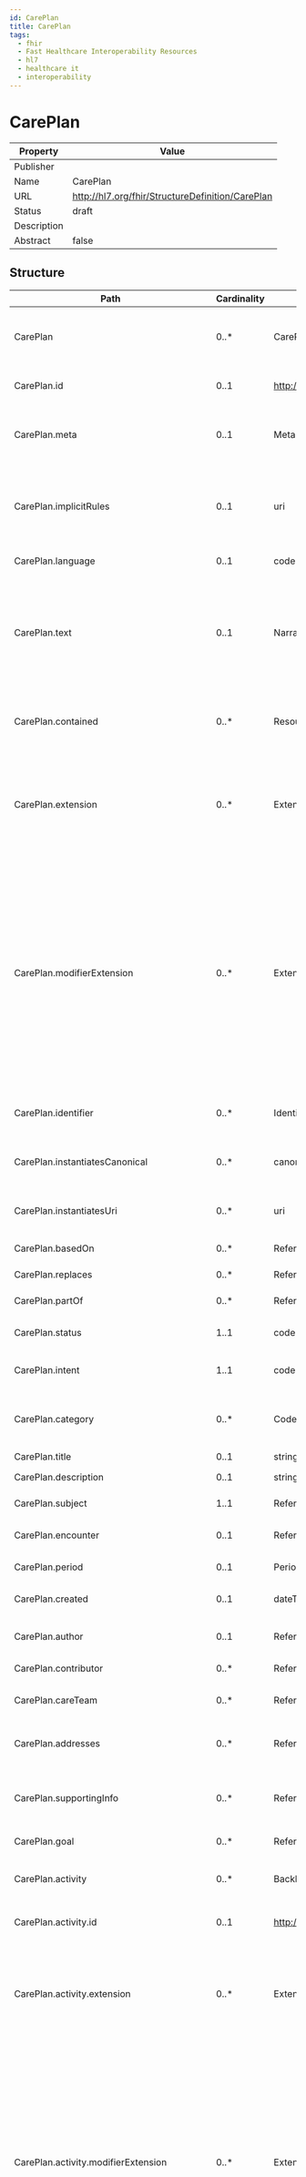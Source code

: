 ```yaml
---
id: CarePlan
title: CarePlan
tags:
  - fhir
  - Fast Healthcare Interoperability Resources
  - hl7
  - healthcare it
  - interoperability
---
```



# CarePlan


<head>
  <meta name="keywords" content="fhir, hl7, interoperability, healthcare" />
  <script type="application/ld+json">
    {JSON.stringify({
      '@context': 'https://schema.org/',
      '@type': 'Organization',
      name: 'IGUHealth',
      url: 'https://iguhealth.app',
      logo: 'https://iguhealth.app/img/logo.svg',
    })}
  </script>
</head>


|Property|Value|
|---|---|
|Publisher||
|Name|CarePlan|
|URL|http://hl7.org/fhir/StructureDefinition/CarePlan|
|Status|draft|
|Description||
|Abstract|false|

   ## Structure

   | Path | Cardinality | Type | Description
  | ---- | ----------- | ---- | -------  
 | CarePlan | 0..* | CarePlan | Describes the intention of how one or more practitioners intend to deliver care for a particular patient, group or community for a period of time, possibly limited to care for a specific condition or set of conditions. 
 | CarePlan.id | 0..1 | http://hl7.org/fhirpath/System.String | The logical id of the resource, as used in the URL for the resource. Once assigned, this value never changes. 
 | CarePlan.meta | 0..1 | Meta | The metadata about the resource. This is content that is maintained by the infrastructure. Changes to the content might not always be associated with version changes to the resource. 
 | CarePlan.implicitRules | 0..1 | uri | A reference to a set of rules that were followed when the resource was constructed, and which must be understood when processing the content. Often, this is a reference to an implementation guide that defines the special rules along with other profiles etc. 
 | CarePlan.language | 0..1 | code | The base language in which the resource is written. 
 | CarePlan.text | 0..1 | Narrative | A human-readable narrative that contains a summary of the resource and can be used to represent the content of the resource to a human. The narrative need not encode all the structured data, but is required to contain sufficient detail to make it "clinically safe" for a human to just read the narrative. Resource definitions may define what content should be represented in the narrative to ensure clinical safety. 
 | CarePlan.contained | 0..* | Resource | These resources do not have an independent existence apart from the resource that contains them - they cannot be identified independently, and nor can they have their own independent transaction scope. 
 | CarePlan.extension | 0..* | Extension | May be used to represent additional information that is not part of the basic definition of the resource. To make the use of extensions safe and manageable, there is a strict set of governance  applied to the definition and use of extensions. Though any implementer can define an extension, there is a set of requirements that SHALL be met as part of the definition of the extension. 
 | CarePlan.modifierExtension | 0..* | Extension | May be used to represent additional information that is not part of the basic definition of the resource and that modifies the understanding of the element that contains it and/or the understanding of the containing element's descendants. Usually modifier elements provide negation or qualification. To make the use of extensions safe and manageable, there is a strict set of governance applied to the definition and use of extensions. Though any implementer is allowed to define an extension, there is a set of requirements that SHALL be met as part of the definition of the extension. Applications processing a resource are required to check for modifier extensions.Modifier extensions SHALL NOT change the meaning of any elements on Resource or DomainResource (including cannot change the meaning of modifierExtension itself). 
 | CarePlan.identifier | 0..* | Identifier | Business identifiers assigned to this care plan by the performer or other systems which remain constant as the resource is updated and propagates from server to server. 
 | CarePlan.instantiatesCanonical | 0..* | canonical | The URL pointing to a FHIR-defined protocol, guideline, questionnaire or other definition that is adhered to in whole or in part by this CarePlan. 
 | CarePlan.instantiatesUri | 0..* | uri | The URL pointing to an externally maintained protocol, guideline, questionnaire or other definition that is adhered to in whole or in part by this CarePlan. 
 | CarePlan.basedOn | 0..* | Reference | A care plan that is fulfilled in whole or in part by this care plan. 
 | CarePlan.replaces | 0..* | Reference | Completed or terminated care plan whose function is taken by this new care plan. 
 | CarePlan.partOf | 0..* | Reference | A larger care plan of which this particular care plan is a component or step. 
 | CarePlan.status | 1..1 | code | Indicates whether the plan is currently being acted upon, represents future intentions or is now a historical record. 
 | CarePlan.intent | 1..1 | code | Indicates the level of authority/intentionality associated with the care plan and where the care plan fits into the workflow chain. 
 | CarePlan.category | 0..* | CodeableConcept | Identifies what "kind" of plan this is to support differentiation between multiple co-existing plans; e.g. "Home health", "psychiatric", "asthma", "disease management", "wellness plan", etc. 
 | CarePlan.title | 0..1 | string | Human-friendly name for the care plan. 
 | CarePlan.description | 0..1 | string | A description of the scope and nature of the plan. 
 | CarePlan.subject | 1..1 | Reference | Identifies the patient or group whose intended care is described by the plan. 
 | CarePlan.encounter | 0..1 | Reference | The Encounter during which this CarePlan was created or to which the creation of this record is tightly associated. 
 | CarePlan.period | 0..1 | Period | Indicates when the plan did (or is intended to) come into effect and end. 
 | CarePlan.created | 0..1 | dateTime | Represents when this particular CarePlan record was created in the system, which is often a system-generated date. 
 | CarePlan.author | 0..1 | Reference | When populated, the author is responsible for the care plan.  The care plan is attributed to the author. 
 | CarePlan.contributor | 0..* | Reference | Identifies the individual(s) or organization who provided the contents of the care plan. 
 | CarePlan.careTeam | 0..* | Reference | Identifies all people and organizations who are expected to be involved in the care envisioned by this plan. 
 | CarePlan.addresses | 0..* | Reference | Identifies the conditions/problems/concerns/diagnoses/etc. whose management and/or mitigation are handled by this plan. 
 | CarePlan.supportingInfo | 0..* | Reference | Identifies portions of the patient's record that specifically influenced the formation of the plan.  These might include comorbidities, recent procedures, limitations, recent assessments, etc. 
 | CarePlan.goal | 0..* | Reference | Describes the intended objective(s) of carrying out the care plan. 
 | CarePlan.activity | 0..* | BackboneElement | Identifies a planned action to occur as part of the plan.  For example, a medication to be used, lab tests to perform, self-monitoring, education, etc. 
 | CarePlan.activity.id | 0..1 | http://hl7.org/fhirpath/System.String | Unique id for the element within a resource (for internal references). This may be any string value that does not contain spaces. 
 | CarePlan.activity.extension | 0..* | Extension | May be used to represent additional information that is not part of the basic definition of the element. To make the use of extensions safe and manageable, there is a strict set of governance  applied to the definition and use of extensions. Though any implementer can define an extension, there is a set of requirements that SHALL be met as part of the definition of the extension. 
 | CarePlan.activity.modifierExtension | 0..* | Extension | May be used to represent additional information that is not part of the basic definition of the element and that modifies the understanding of the element in which it is contained and/or the understanding of the containing element's descendants. Usually modifier elements provide negation or qualification. To make the use of extensions safe and manageable, there is a strict set of governance applied to the definition and use of extensions. Though any implementer can define an extension, there is a set of requirements that SHALL be met as part of the definition of the extension. Applications processing a resource are required to check for modifier extensions.Modifier extensions SHALL NOT change the meaning of any elements on Resource or DomainResource (including cannot change the meaning of modifierExtension itself). 
 | CarePlan.activity.outcomeCodeableConcept | 0..* | CodeableConcept | Identifies the outcome at the point when the status of the activity is assessed.  For example, the outcome of an education activity could be patient understands (or not). 
 | CarePlan.activity.outcomeReference | 0..* | Reference | Details of the outcome or action resulting from the activity.  The reference to an "event" resource, such as Procedure or Encounter or Observation, is the result/outcome of the activity itself.  The activity can be conveyed using CarePlan.activity.detail OR using the CarePlan.activity.reference (a reference to a “request” resource). 
 | CarePlan.activity.progress | 0..* | Annotation | Notes about the adherence/status/progress of the activity. 
 | CarePlan.activity.reference | 0..1 | Reference | The details of the proposed activity represented in a specific resource. 
 | CarePlan.activity.detail | 0..1 | BackboneElement | A simple summary of a planned activity suitable for a general care plan system (e.g. form driven) that doesn't know about specific resources such as procedure etc. 
 | CarePlan.activity.detail.id | 0..1 | http://hl7.org/fhirpath/System.String | Unique id for the element within a resource (for internal references). This may be any string value that does not contain spaces. 
 | CarePlan.activity.detail.extension | 0..* | Extension | May be used to represent additional information that is not part of the basic definition of the element. To make the use of extensions safe and manageable, there is a strict set of governance  applied to the definition and use of extensions. Though any implementer can define an extension, there is a set of requirements that SHALL be met as part of the definition of the extension. 
 | CarePlan.activity.detail.modifierExtension | 0..* | Extension | May be used to represent additional information that is not part of the basic definition of the element and that modifies the understanding of the element in which it is contained and/or the understanding of the containing element's descendants. Usually modifier elements provide negation or qualification. To make the use of extensions safe and manageable, there is a strict set of governance applied to the definition and use of extensions. Though any implementer can define an extension, there is a set of requirements that SHALL be met as part of the definition of the extension. Applications processing a resource are required to check for modifier extensions.Modifier extensions SHALL NOT change the meaning of any elements on Resource or DomainResource (including cannot change the meaning of modifierExtension itself). 
 | CarePlan.activity.detail.kind | 0..1 | code | A description of the kind of resource the in-line definition of a care plan activity is representing.  The CarePlan.activity.detail is an in-line definition when a resource is not referenced using CarePlan.activity.reference.  For example, a MedicationRequest, a ServiceRequest, or a CommunicationRequest. 
 | CarePlan.activity.detail.instantiatesCanonical | 0..* | canonical | The URL pointing to a FHIR-defined protocol, guideline, questionnaire or other definition that is adhered to in whole or in part by this CarePlan activity. 
 | CarePlan.activity.detail.instantiatesUri | 0..* | uri | The URL pointing to an externally maintained protocol, guideline, questionnaire or other definition that is adhered to in whole or in part by this CarePlan activity. 
 | CarePlan.activity.detail.code | 0..1 | CodeableConcept | Detailed description of the type of planned activity; e.g. what lab test, what procedure, what kind of encounter. 
 | CarePlan.activity.detail.reasonCode | 0..* | CodeableConcept | Provides the rationale that drove the inclusion of this particular activity as part of the plan or the reason why the activity was prohibited. 
 | CarePlan.activity.detail.reasonReference | 0..* | Reference | Indicates another resource, such as the health condition(s), whose existence justifies this request and drove the inclusion of this particular activity as part of the plan. 
 | CarePlan.activity.detail.goal | 0..* | Reference | Internal reference that identifies the goals that this activity is intended to contribute towards meeting. 
 | CarePlan.activity.detail.status | 1..1 | code | Identifies what progress is being made for the specific activity. 
 | CarePlan.activity.detail.statusReason | 0..1 | CodeableConcept | Provides reason why the activity isn't yet started, is on hold, was cancelled, etc. 
 | CarePlan.activity.detail.doNotPerform | 0..1 | boolean | If true, indicates that the described activity is one that must NOT be engaged in when following the plan.  If false, or missing, indicates that the described activity is one that should be engaged in when following the plan. 
 | CarePlan.activity.detail.scheduled[x] | 0..1 | Timing | The period, timing or frequency upon which the described activity is to occur. 
 | CarePlan.activity.detail.location | 0..1 | Reference | Identifies the facility where the activity will occur; e.g. home, hospital, specific clinic, etc. 
 | CarePlan.activity.detail.performer | 0..* | Reference | Identifies who's expected to be involved in the activity. 
 | CarePlan.activity.detail.product[x] | 0..1 | CodeableConcept | Identifies the food, drug or other product to be consumed or supplied in the activity. 
 | CarePlan.activity.detail.dailyAmount | 0..1 | Quantity | Identifies the quantity expected to be consumed in a given day. 
 | CarePlan.activity.detail.quantity | 0..1 | Quantity | Identifies the quantity expected to be supplied, administered or consumed by the subject. 
 | CarePlan.activity.detail.description | 0..1 | string | This provides a textual description of constraints on the intended activity occurrence, including relation to other activities.  It may also include objectives, pre-conditions and end-conditions.  Finally, it may convey specifics about the activity such as body site, method, route, etc. 
 | CarePlan.note | 0..* | Annotation | General notes about the care plan not covered elsewhere. 

 ## Search Parameters

   | Name | Type | Description  | Expression 
    | ---- | ---- | ------- | ------  
 | _text | string | Search on the narrative of the resource |   
 | _content | string | Search on the entire content of the resource |   
 | _id | token | Logical id of this artifact | Resource.id  
 | _lastUpdated | date | When the resource version last changed | Resource.meta.lastUpdated  
 | _profile | uri | Profiles this resource claims to conform to | Resource.meta.profile  
 | _query | token | A custom search profile that describes a specific defined query operation |   
 | _security | token | Security Labels applied to this resource | Resource.meta.security  
 | _source | uri | Identifies where the resource comes from | Resource.meta.source  
 | _tag | token | Tags applied to this resource | Resource.meta.tag  
 | date | date | Multiple Resources: * [AllergyIntolerance](allergyintolerance.html): Date first version of the resource instance was recorded* [CarePlan](careplan.html): Time period plan covers* [CareTeam](careteam.html): Time period team covers* [ClinicalImpression](clinicalimpression.html): When the assessment was documented* [Composition](composition.html): Composition editing time* [Consent](consent.html): When this Consent was created or indexed* [DiagnosticReport](diagnosticreport.html): The clinically relevant time of the report* [Encounter](encounter.html): A date within the period the Encounter lasted* [EpisodeOfCare](episodeofcare.html): The provided date search value falls within the episode of care's period* [FamilyMemberHistory](familymemberhistory.html): When history was recorded or last updated* [Flag](flag.html): Time period when flag is active* [Immunization](immunization.html): Vaccination  (non)-Administration Date* [List](list.html): When the list was prepared* [Observation](observation.html): Obtained date/time. If the obtained element is a period, a date that falls in the period* [Procedure](procedure.html): When the procedure was performed* [RiskAssessment](riskassessment.html): When was assessment made?* [SupplyRequest](supplyrequest.html): When the request was made | AllergyIntolerance.recordedDate / CarePlan.period / CareTeam.period / ClinicalImpression.date / Composition.date / Consent.dateTime / DiagnosticReport.effective / Encounter.period / EpisodeOfCare.period / FamilyMemberHistory.date / Flag.period / Immunization.occurrence / List.date / Observation.effective / Procedure.performed / (RiskAssessment.occurrence.ofType(dateTime)) / SupplyRequest.authoredOn  
 | identifier | token | Multiple Resources: * [AllergyIntolerance](allergyintolerance.html): External ids for this item* [CarePlan](careplan.html): External Ids for this plan* [CareTeam](careteam.html): External Ids for this team* [Composition](composition.html): Version-independent identifier for the Composition* [Condition](condition.html): A unique identifier of the condition record* [Consent](consent.html): Identifier for this record (external references)* [DetectedIssue](detectedissue.html): Unique id for the detected issue* [DeviceRequest](devicerequest.html): Business identifier for request/order* [DiagnosticReport](diagnosticreport.html): An identifier for the report* [DocumentManifest](documentmanifest.html): Unique Identifier for the set of documents* [DocumentReference](documentreference.html): Master Version Specific Identifier* [Encounter](encounter.html): Identifier(s) by which this encounter is known* [EpisodeOfCare](episodeofcare.html): Business Identifier(s) relevant for this EpisodeOfCare* [FamilyMemberHistory](familymemberhistory.html): A search by a record identifier* [Goal](goal.html): External Ids for this goal* [ImagingStudy](imagingstudy.html): Identifiers for the Study, such as DICOM Study Instance UID and Accession number* [Immunization](immunization.html): Business identifier* [List](list.html): Business identifier* [MedicationAdministration](medicationadministration.html): Return administrations with this external identifier* [MedicationDispense](medicationdispense.html): Returns dispenses with this external identifier* [MedicationRequest](medicationrequest.html): Return prescriptions with this external identifier* [MedicationStatement](medicationstatement.html): Return statements with this external identifier* [NutritionOrder](nutritionorder.html): Return nutrition orders with this external identifier* [Observation](observation.html): The unique id for a particular observation* [Procedure](procedure.html): A unique identifier for a procedure* [RiskAssessment](riskassessment.html): Unique identifier for the assessment* [ServiceRequest](servicerequest.html): Identifiers assigned to this order* [SupplyDelivery](supplydelivery.html): External identifier* [SupplyRequest](supplyrequest.html): Business Identifier for SupplyRequest* [VisionPrescription](visionprescription.html): Return prescriptions with this external identifier | AllergyIntolerance.identifier / CarePlan.identifier / CareTeam.identifier / Composition.identifier / Condition.identifier / Consent.identifier / DetectedIssue.identifier / DeviceRequest.identifier / DiagnosticReport.identifier / DocumentManifest.masterIdentifier / DocumentManifest.identifier / DocumentReference.masterIdentifier / DocumentReference.identifier / Encounter.identifier / EpisodeOfCare.identifier / FamilyMemberHistory.identifier / Goal.identifier / ImagingStudy.identifier / Immunization.identifier / List.identifier / MedicationAdministration.identifier / MedicationDispense.identifier / MedicationRequest.identifier / MedicationStatement.identifier / NutritionOrder.identifier / Observation.identifier / Procedure.identifier / RiskAssessment.identifier / ServiceRequest.identifier / SupplyDelivery.identifier / SupplyRequest.identifier / VisionPrescription.identifier  
 | patient | reference | Multiple Resources: * [AllergyIntolerance](allergyintolerance.html): Who the sensitivity is for* [CarePlan](careplan.html): Who the care plan is for* [CareTeam](careteam.html): Who care team is for* [ClinicalImpression](clinicalimpression.html): Patient or group assessed* [Composition](composition.html): Who and/or what the composition is about* [Condition](condition.html): Who has the condition?* [Consent](consent.html): Who the consent applies to* [DetectedIssue](detectedissue.html): Associated patient* [DeviceRequest](devicerequest.html): Individual the service is ordered for* [DeviceUseStatement](deviceusestatement.html): Search by subject - a patient* [DiagnosticReport](diagnosticreport.html): The subject of the report if a patient* [DocumentManifest](documentmanifest.html): The subject of the set of documents* [DocumentReference](documentreference.html): Who/what is the subject of the document* [Encounter](encounter.html): The patient or group present at the encounter* [EpisodeOfCare](episodeofcare.html): The patient who is the focus of this episode of care* [FamilyMemberHistory](familymemberhistory.html): The identity of a subject to list family member history items for* [Flag](flag.html): The identity of a subject to list flags for* [Goal](goal.html): Who this goal is intended for* [ImagingStudy](imagingstudy.html): Who the study is about* [Immunization](immunization.html): The patient for the vaccination record* [List](list.html): If all resources have the same subject* [MedicationAdministration](medicationadministration.html): The identity of a patient to list administrations  for* [MedicationDispense](medicationdispense.html): The identity of a patient to list dispenses  for* [MedicationRequest](medicationrequest.html): Returns prescriptions for a specific patient* [MedicationStatement](medicationstatement.html): Returns statements for a specific patient.* [NutritionOrder](nutritionorder.html): The identity of the person who requires the diet, formula or nutritional supplement* [Observation](observation.html): The subject that the observation is about (if patient)* [Procedure](procedure.html): Search by subject - a patient* [RiskAssessment](riskassessment.html): Who/what does assessment apply to?* [ServiceRequest](servicerequest.html): Search by subject - a patient* [SupplyDelivery](supplydelivery.html): Patient for whom the item is supplied* [VisionPrescription](visionprescription.html): The identity of a patient to list dispenses for | AllergyIntolerance.patient / CarePlan.subject.where(resolve() is Patient) / CareTeam.subject.where(resolve() is Patient) / ClinicalImpression.subject.where(resolve() is Patient) / Composition.subject.where(resolve() is Patient) / Condition.subject.where(resolve() is Patient) / Consent.patient / DetectedIssue.patient / DeviceRequest.subject.where(resolve() is Patient) / DeviceUseStatement.subject / DiagnosticReport.subject.where(resolve() is Patient) / DocumentManifest.subject.where(resolve() is Patient) / DocumentReference.subject.where(resolve() is Patient) / Encounter.subject.where(resolve() is Patient) / EpisodeOfCare.patient / FamilyMemberHistory.patient / Flag.subject.where(resolve() is Patient) / Goal.subject.where(resolve() is Patient) / ImagingStudy.subject.where(resolve() is Patient) / Immunization.patient / List.subject.where(resolve() is Patient) / MedicationAdministration.subject.where(resolve() is Patient) / MedicationDispense.subject.where(resolve() is Patient) / MedicationRequest.subject.where(resolve() is Patient) / MedicationStatement.subject.where(resolve() is Patient) / NutritionOrder.patient / Observation.subject.where(resolve() is Patient) / Procedure.subject.where(resolve() is Patient) / RiskAssessment.subject.where(resolve() is Patient) / ServiceRequest.subject.where(resolve() is Patient) / SupplyDelivery.patient / VisionPrescription.patient  
 | activity-code | token | Detail type of activity | CarePlan.activity.detail.code  
 | activity-date | date | Specified date occurs within period specified by CarePlan.activity.detail.scheduled[x] | CarePlan.activity.detail.scheduled  
 | activity-reference | reference | Activity details defined in specific resource | CarePlan.activity.reference  
 | based-on | reference | Fulfills CarePlan | CarePlan.basedOn  
 | care-team | reference | Who's involved in plan? | CarePlan.careTeam  
 | category | token | Type of plan | CarePlan.category  
 | condition | reference | Health issues this plan addresses | CarePlan.addresses  
 | encounter | reference | Encounter created as part of | CarePlan.encounter  
 | goal | reference | Desired outcome of plan | CarePlan.goal  
 | instantiates-canonical | reference | Instantiates FHIR protocol or definition | CarePlan.instantiatesCanonical  
 | instantiates-uri | uri | Instantiates external protocol or definition | CarePlan.instantiatesUri  
 | intent | token | proposal / plan / order / option | CarePlan.intent  
 | part-of | reference | Part of referenced CarePlan | CarePlan.partOf  
 | performer | reference | Matches if the practitioner is listed as a performer in any of the "simple" activities.  (For performers of the detailed activities, chain through the activitydetail search parameter.) | CarePlan.activity.detail.performer  
 | replaces | reference | CarePlan replaced by this CarePlan | CarePlan.replaces  
 | status | token | draft / active / on-hold / revoked / completed / entered-in-error / unknown | CarePlan.status  
 | subject | reference | Who the care plan is for | CarePlan.subject  
 | _iguhealth-author | reference | The author of the resource | Resource.meta.extension.where(url='https://iguhealth.app/author').value  
 | _type | token | Missing in search-parameter.json for R4 this is derived from the R4B Definition |   


